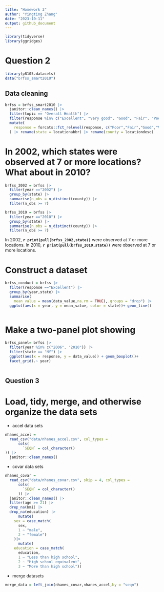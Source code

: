 ```yaml
---
title: "Homework 3"
author: "Yingting Zhang"
date: "2023-10-11"
output: github_document
---
```


```r
library(tidyverse)
library(ggridges)
```


# Question 2

```r
library(p8105.datasets)
data("brfss_smart2010")
```


## Data cleaning

```r
brfss = brfss_smart2010 |> 
  janitor::clean_names() |> 
  filter(topic == "Overall Health") |> 
  filter(response %in% c("Excellent", "Very good", "Good", "Fair", "Poor")) |>
  mutate(
    response = forcats::fct_relevel(response, c("Poor","Fair","Good","Very good","Excellent"))
  ) |> rename(state = locationabbr) |> rename(county = locationdesc)
```


# In 2002, which states were observed at 7 or more locations? What about in 2010?

```r
brfss_2002 = brfss |> 
  filter(year =="2002") |> 
  group_by(state) |> 
  summarise(n_obs = n_distinct(county)) |> 
  filter(n_obs >= 7)

brfss_2010 = brfss |> 
  filter(year =="2010") |> 
  group_by(state) |> 
  summarise(n_obs = n_distinct(county)) |> 
  filter(n_obs >= 7)
```

In 2002, **`r print(pull(brfss_2002,state))`** were observed at 7 or more locations.
In 2010, **`r print(pull(brfss_2010,state))`** were observed at 7 or more locations.


# Construct a dataset

```r
brfss_conduct = brfss |> 
  filter(response =="Excellent") |> 
  group_by(year,state) |> 
  summarise(
    mean_value = mean(data_value,na.rm = TRUE),.groups = "drop") |> 
  ggplot(aes(x = year, y = mean_value, color = state))+ geom_line()
  
```


# Make a two-panel plot showing


```r
brfss_panel= brfss |> 
  filter(year %in% c("2006", "2010")) |> 
  filter(state == "NY") |> 
  ggplot(aes(x = response, y = data_value)) + geom_boxplot()+
  facet_grid(.~ year)
  
```


## Question 3

# Load, tidy, merge, and otherwise organize the data sets

* accel data sets
```r
nhanes_accel = 
  read_csv("data/nhanes_accel.csv", col_types = 
      cols(
        `SEQN` = col_character() 
)) |> 
  janitor::clean_names()
```

* covar data sets
```r
nhanes_covar = 
  read_csv("data/nhanes_covar.csv", skip = 4, col_types = 
      cols(
        `SEQN` = col_character()
      )) |>
  janitor::clean_names() |> 
  filter(age >= 21) |> 
  drop_na(bmi) |>
  drop_na(education) |> 
      mutate(
    sex = case_match(
      sex,
      1 ~ "male",
      2 ~ "female")
    )|> 
      mutate(
    education = case_match(
      education,
      1 ~ "Less than high school",
      2 ~ "High school equivalent",
      3 ~ "More than high school"))
```

* merge datasets
```r
merge_data = left_join(nhanes_covar,nhanes_accel,by = "seqn")
```

